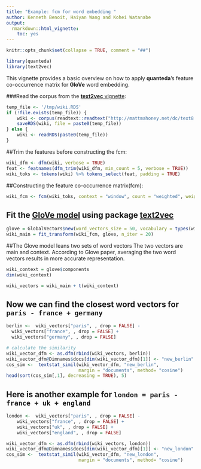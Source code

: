 ```yaml
---
title: "Example: fcm for word embedding "
author: Kenneth Benoit, Haiyan Wang and Kohei Watanabe
output: 
  rmarkdown::html_vignette:
    toc: yes
---
```

```r
knitr::opts_chunk$set(collapse = TRUE, comment = "##")
```

```r
library(quanteda)
library(text2vec)
```

This vignette provides a basic overview on how to apply **quanteda**'s feature co-occurrence matrix for **GloVe** word embedding.  

###Read the corpus 
from the [**text2vec** vignette](http://text2vec.org/glove.html):
```r
temp_file <- '/tmp/wiki.RDS'
if (!file.exists(temp_file)) {
    wiki <- corpus(readtext::readtext("http://mattmahoney.net/dc/text8.zip", verbosity = 0))
    saveRDS(wiki, file = paste0(temp_file))
} else {
    wiki <- readRDS(paste0(temp_file))
}
```

##Trim the features before constructing the fcm:
```r
wiki_dfm <- dfm(wiki, verbose = TRUE)
feat <- featnames(dfm_trim(wiki_dfm, min_count = 5, verbose = TRUE))
wiki_toks <- tokens(wiki) %>% tokens_select(feat, padding = TRUE)
```

##Constructing the feature co-occurrence matrix(fcm):
```r
wiki_fcm <- fcm(wiki_toks, context = "window", count = "weighted", weights = 1/(1:5), tri = TRUE)
```

## Fit the [GloVe model](https://nlp.stanford.edu/pubs/glove.pdf) using package [text2vec](http://text2vec.org)
```r
glove = GlobalVectors$new(word_vectors_size = 50, vocabulary = types(wiki_toks), x_max = 10)
wiki_main = fit_transform(wiki_fcm, glove, n_iter = 20)
```

##The Glove model leans two sets of word vectors 
The two vectors are main and context. According to Glove paper, averaging the two word vectors results in more accurate representation.
```r
wiki_context = glove$components
dim(wiki_context)

wiki_vectors = wiki_main + t(wiki_context)
```

## Now we can find the closest word vectors for `paris - france + germany`
```r
berlin <-  wiki_vectors["paris", , drop = FALSE] - 
  wiki_vectors["france", , drop = FALSE] + 
  wiki_vectors["germany", , drop = FALSE]

# calculate the similarity
wiki_vector_dfm <- as.dfm(rbind(wiki_vectors, berlin))
wiki_vector_dfm@Dimnames$docs[dim(wiki_vector_dfm)[1]] <- "new_berlin"
cos_sim <-  textstat_simil(wiki_vector_dfm, "new_berlin", 
                           margin = "documents", method= "cosine")
head(sort(cos_sim[,1], decreasing = TRUE), 5)
```

## Here is another example for `london = paris - france + uk + england`
```r
london <-  wiki_vectors["paris", , drop = FALSE] - 
    wiki_vectors["france", , drop = FALSE] + 
    wiki_vectors["uk", , drop = FALSE] + 
    wiki_vectors["england", , drop = FALSE] 

wiki_vector_dfm <- as.dfm(rbind(wiki_vectors, london))
wiki_vector_dfm@Dimnames$docs[dim(wiki_vector_dfm)[1]] <- "new_london"
cos_sim <-  textstat_simil(wiki_vector_dfm, "new_london", 
                           margin = "documents", method= "cosine")
```
